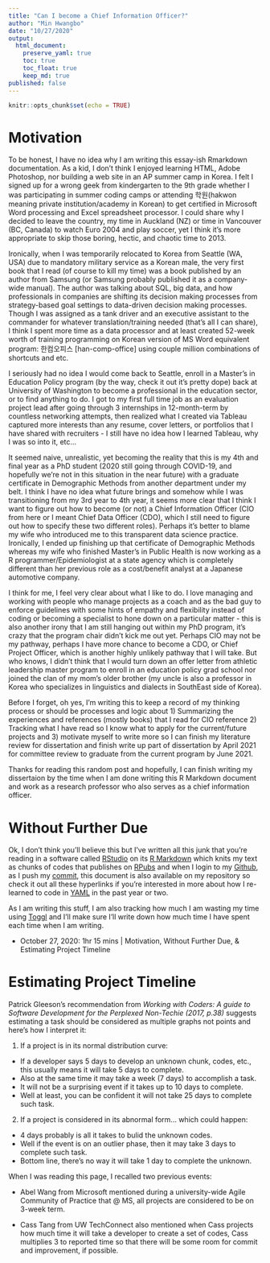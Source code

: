 ```yaml
---
title: "Can I become a Chief Information Officer?"
author: "Min Hwangbo"
date: "10/27/2020"
output:
  html_document:
    preserve_yaml: true
    toc: true
    toc_float: true
    keep_md: true
published: false
---
```


```r
knitr::opts_chunk$set(echo = TRUE)
```

# Motivation
To be honest, I have no idea why I am writing this essay-ish Rmarkdown documentation. As a kid, I don't think I enjoyed learning HTML, Adobe Photoshop, nor building a web site in an AP summer camp in Korea. I felt I signed up for a wrong geek from kindergarten to the 9th grade whether I was participating in summer coding camps or attending 학원(hakwon meaning private institution/academy in Korean) to get certified in Microsoft Word processing and Excel spreadsheet processor. I could share why I decided to leave the country, my time in Auckland (NZ) or time in Vancouver (BC, Canada) to watch Euro 2004 and play soccer, yet I think it's more appropriate to skip those boring, hectic, and chaotic time to 2013.

Ironically, when I was temporarily relocated to Korea from Seattle (WA, USA) due to mandatory military service as a Korean male, the very first book that I read (of course to kill my time) was a book published by an author from Samsung (or Samsung probably published it as a company-wide manual). The author was talking about SQL, big data, and how professionals in companies are shifting its decision making processes from strategy-based goal settings to data-driven decision making processes. Though I was assigned as a tank driver and an executive assistant to the commander for whatever translation/training needed (that's all I can share), I think I spent more time as a data processor and at least created 52-week worth of training programming on Korean version of MS Word equivalent program: 한컴오피스 [han-comp-office] using couple million combinations of shortcuts and etc.

I seriously had no idea I would come back to Seattle, enroll in a Master's in Education Policy program (by the way, check it out it's pretty dope) back at University of Washington to become a professional in the education sector, or to find anything to do. I got to my first full time job as an evaluation project lead after going through 3 internships in 12-month-term by countless networking attempts, then realized what I created via Tableau captured more interests than any resume, cover letters, or portfolios that I have shared with recruiters - I still have no idea how I learned Tableau, why I was so into it, etc...

It seemed naive, unrealistic, yet becoming the reality that this is my 4th and final year as a PhD student (2020 still going through COVID-19, and hopefully we're not in this situation in the near future) with a graduate certificate in Demographic Methods from another department under my belt. I think I have no idea what future brings and somehow while I was transitioning from my 3rd year to 4th year, it seems more clear that I think I want to figure out how to become (or not) a Chief Information Officer (CIO from here or I meant Chief Data Officer (CDO), which I still need to figure out how to specify these two different roles). Perhaps it's better to blame my wife who introduced me to this transparent data science practice. Ironically, I ended up finishing up that certificate of Demographic Methods whereas my wife who finished Master's in Public Health is now working as a R programmer/Epidemiologist at a state agency which is completely different than her previous role as a cost/benefit analyst at a Japanese automotive company. 

I think for me, I feel very clear about what I like to do. I love managing and working with people who manage projects as a coach and as the bad guy to enforce guidelines with some hints of empathy and flexibility instead of coding or becoming a specialist to hone down on a particular matter - this is also another irony that I am still hanging out within my PhD program, it's crazy that the program chair didn't kick me out yet. Perhaps CIO may not be my pathway, perhaps I have more chance to become a CDO, or Chief Project Officer, which is another highly unlikely pathway that I will take. But who knows, I didn't think that I would turn down an offer letter from athletic leadership master program to enroll in an education policy grad school nor joined the clan of my mom's older brother (my uncle is also a professor in Korea who specializes in linguistics and dialects in SouthEast side of Korea). 

Before I forget, oh yes, I'm writing this to keep a record of my thinking process or should be processes and logic about 1) Summarizing the experiences and references (mostly books) that I read for CIO reference 2) Tracking what I have read so I know what to apply for the current/future projects and 3) motivate myself to write more so I can finish my literature review for dissertation and finish write up part of dissertation by April 2021 for committee review to graduate from the current program by June 2021.

Thanks for reading this random post and hopefully, I can finish writing my dissertaion by the time when I am done writing this R Markdown document and work as a research professor who also serves as a chief information officer. 

# Without Further Due
Ok, I don't think you'll believe this but I've written all this junk that you're reading in a software called [RStudio](https://rstudio.com/) on its [R Markdown](https://rmarkdown.rstudio.com/) which knits my text as chunks of codes that publishes on [RPubs](https://rpubs.com/) and when I login to my [Github](https://github.com/mhwangbo11/InnovationLab/tree/master/CIO), as I push my [commit](https://docs.github.com/en/free-pro-team@latest/desktop/contributing-and-collaborating-using-github-desktop/committing-and-reviewing-changes-to-your-project), this document is also available on my repository so check it out all these hyperlinks if you're interested in more about how I re-learned to code in [YAML](https://yaml.org/) in the past year or two.

As I am writing this stuff, I am also tracking how much I am wasting my time using [Toggl](https://toggl.com/) and I'll make sure I'll write down how much time I have spent each time when I am writing.

* October 27, 2020: 1hr 15 mins | Motivation, Without Further Due, & Estimating Project Timeline

# Estimating Project Timeline
Patrick Gleeson's recommendation from *Working with Coders: A guide to Software Development for the Perplexed Non-Techie (2017, p.38)* suggests estimating a task should be considered as multiple graphs not points and here's how I interpret it:

1) If a project is in its normal distribution curve:
* If a developer says 5 days to develop an unknown chunk, codes, etc., this usually means it will take 5 days to complete.
* Also at the same time it may take a week (7 days) to accomplish a task.
* It will not be a surprising event if it takes up to 10 days to complete.
* Well at least, you can be confident it will not take 25 days to complete such task.

2) If a project is considered in its abnormal form... which could happen:
* 4 days probably is all it takes to bulid the unknown codes.
* Well if the event is on an outlier phase, then it may take 3 days to complete such task.
* Bottom line, there's no way it will take 1 day to complete the unknown.

When I was reading this page, I recalled two previous events:

* Abel Wang from Microsoft mentioned during a university-wide Agile Community of Practice that @ MS, all projects are considered to be on 3-week term.

* Cass Tang from UW TechConnect also mentioned when Cass projects how much time it will take a developer to create a set of codes, Cass multiplies 3 to reported time so that there will be some room for commit and improvement, if possible.


